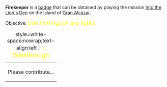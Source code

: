 '''Firekeeper''' is a [[Badges|badge]] that can be obtained by playing the mission [[Into the Lion's Den]] on the island of [[Gran Alcázar]].

Objective: <big style="color:yellow">Don't extinguish any lights.</big>

{| class="mw-collapsible mw-collapsed"
|+ style=white-space:nowrap;text-align:left | <big style="color:yellow">💡 Walkthrough</big>
|-
| Please contribute...
|}
